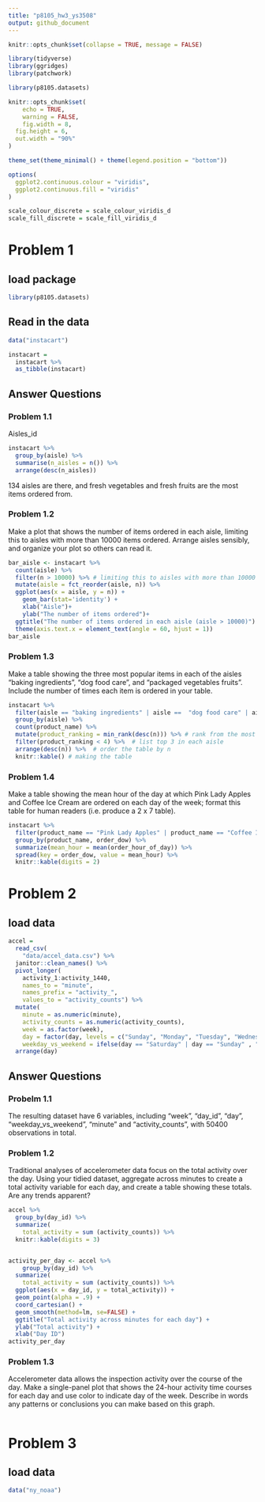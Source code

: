 ```yaml
---
title: "p8105_hw3_ys3508"
output: github_document
---
```

```r
knitr::opts_chunk$set(collapse = TRUE, message = FALSE)

library(tidyverse)
library(ggridges)
library(patchwork)

library(p8105.datasets)

knitr::opts_chunk$set(
	echo = TRUE,
	warning = FALSE,
	fig.width = 8, 
  fig.height = 6,
  out.width = "90%"
)

theme_set(theme_minimal() + theme(legend.position = "bottom"))

options(
  ggplot2.continuous.colour = "viridis",
  ggplot2.continuous.fill = "viridis"
)

scale_colour_discrete = scale_colour_viridis_d
scale_fill_discrete = scale_fill_viridis_d

```
# Problem 1
## load package
```r
library(p8105.datasets)

```

## Read in the data

```r
data("instacart")

instacart = 
  instacart %>% 
  as_tibble(instacart)
```
## Answer Questions
### Problem 1.1
Aisles_id
```r
instacart %>%
  group_by(aisle) %>%
  summarise(n_aisles = n()) %>%
  arrange(desc(n_aisles))
```

134 aisles are there, and fresh vegetables and fresh fruits are the most items ordered from.

### Problem 1.2
Make a plot that shows the number of items ordered in each aisle, limiting this to aisles with more than 10000 items ordered. Arrange aisles sensibly, and organize your plot so others can read it.
```r
bar_aisle <- instacart %>% 
  count(aisle) %>%
  filter(n > 10000) %>% # limiting this to aisles with more than 10000 items ordered
  mutate(aisle = fct_reorder(aisle, n)) %>% 
  ggplot(aes(x = aisle, y = n)) +
    geom_bar(stat='identity') +
    xlab("Aisle")+
    ylab("The number of items ordered")+
  ggtitle("The number of items ordered in each aisle (aisle > 10000)") +
  theme(axis.text.x = element_text(angle = 60, hjust = 1))
bar_aisle

```


### Problem 1.3 
Make a table showing the three most popular items in each of the aisles “baking ingredients”, “dog food care”, and “packaged vegetables fruits”. Include the number of times each item is ordered in your table.

```r
instacart %>% 
  filter(aisle == "baking ingredients" | aisle ==  "dog food care" | aisle ==  "packaged vegetables fruits") %>% 
  group_by(aisle) %>% 
  count(product_name) %>% 
  mutate(product_ranking = min_rank(desc(n))) %>% # rank from the most popular to less polular
  filter(product_ranking < 4) %>%  # list top 3 in each aisle
  arrange(desc(n)) %>%  # order the table by n
  knitr::kable() # making the table
```


### Problem 1.4 
Make a table showing the mean hour of the day at which Pink Lady Apples and Coffee Ice Cream are ordered on each day of the week; format this table for human readers (i.e. produce a 2 x 7 table).

```r
instacart %>% 
  filter(product_name == "Pink Lady Apples" | product_name == "Coffee Ice Cream") %>% 
  group_by(product_name, order_dow) %>%
  summarize(mean_hour = mean(order_hour_of_day)) %>%
  spread(key = order_dow, value = mean_hour) %>%
  knitr::kable(digits = 2)


```

# Problem 2
## load data
```r
accel = 
  read_csv(
    "data/accel_data.csv") %>% 
  janitor::clean_names() %>% 
  pivot_longer(
    activity_1:activity_1440,
    names_to = "minute", 
    names_prefix = "activity_",
    values_to = "activity_counts") %>% 
  mutate(
    minute = as.numeric(minute),
    activity_counts = as.numeric(activity_counts),
    week = as.factor(week),
    day = factor(day, levels = c("Sunday", "Monday", "Tuesday", "Wednesday", "Thursday", "Friday", "Saturday")),
    weekday_vs_weekend = ifelse(day == "Saturday" | day == "Sunday" , "weekend", "weekday")) %>%
  arrange(day)

```
## Answer Questions
### Probelm 1.1
The resulting dataset have 6 variables, including "week", "day_id", "day", "weekday_vs_weekend", "minute" and "activity_counts", with 50400 observations in total.

### Problem 1.2
Traditional analyses of accelerometer data focus on the total activity over the day. Using your tidied dataset, aggregate across minutes to create a total activity variable for each day, and create a table showing these totals. Are any trends apparent?

```r

accel %>% 
  group_by(day_id) %>% 
  summarize(
    total_activity = sum (activity_counts)) %>% 
  knitr::kable(digits = 3)


activity_per_day <- accel %>% 
    group_by(day_id) %>%
  summarize(
    total_activity = sum (activity_counts)) %>% 
  ggplot(aes(x = day_id, y = total_activity)) +
  geom_point(alpha = .9) + 
  coord_cartesian() +
  geom_smooth(method=lm, se=FALSE) +
  ggtitle("Total activity across minutes for each day") +
  ylab("Total activity") +
  xlab("Day ID")
activity_per_day


```

### Problem 1.3
Accelerometer data allows the inspection activity over the course of the day. Make a single-panel plot that shows the 24-hour activity time courses for each day and use color to indicate day of the week. Describe in words any patterns or conclusions you can make based on this graph.

```r

```

# Problem 3
## load data
```r
data("ny_noaa")
```

